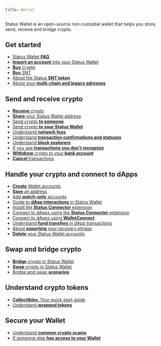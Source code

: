 ```yaml
---
title: Wallet
---
```


Status Wallet is an open-source non-custodial wallet that helps you store, send, receive and bridge crypto.

## Get started

- [Status Wallet **FAQ**](./status-wallet-faq.mdx)
- [**Import an account** into your Status Wallet](./import-an-account-into-your-status-wallet.mdx)
- [**Buy** crypto](./buy-crypto.mdx)
- [**Buy** SNT](./buy-snt.mdx)
- [About the Status **SNT token**](./about-the-status-snt-token.mdx)
- [About your **multi-chain and legacy adresses**](./about-your-multi-chain-and-legacy-addresses.mdx)

## Send and receive crypto

- [**Receive** crypto](./receive-crypto.mdx)
- [**Share** your Status Wallet address](./share-your-status-wallet-address.mdx)
- [Send crypto **to someone**](./send-crypto-to-someone.mdx)
- [Send crypto **to your Status Wallet**](./send-crypto-to-your-status-wallet.mdx)
- [Understand **network fees**](./understand-network-fees.mdx)
- [Understand **transaction confirmations and statuses**](./understand-transaction-confirmations-and-statuses.mdx)
- [Understand **block explorers**](./understand-block-explorers.mdx)
- [If you see **transactions you don't recognize**](./if-you-see-transactions-you-don-t-recognize.mdx)
- [**Withdraw** crypto to your **bank account**](./withdraw-crypto-to-your-bank-account.mdx)
- [**Cancel** transactions](./cancel-transactions.mdx)

## Handle your crypto and connect to dApps

- [**Create** Wallet accounts](./create-wallet-accounts.mdx)
- [**Save** an address](./save-an-address.mdx)
- [Add **watch-only** accounts](./add-watch-only-accounts.mdx)
- [Guide to **dApp interactions** in Status Wallet](./guide-to-dapp-interactions-in-status-wallet.mdx)
- [Install the **Status Connector** extension](./install-the-status-connector-extension.mdx)
- [Connect to dApps using the **Status Connector** extension](./connect-to-dapps-using-the-status-connector-extension.mdx)
- [Connect to dApps using **WalletConnect**](./connect-to-dapps-using-walletconnect.mdx)
- [Understand **fund transfers** in dApp transactions](./understand-fund-transfers-in-dapp-transactions.mdx)
- [About **exporting** your recovery phrase](./about-exporting-your-recovery-phrase.mdx)
- [**Delete** your Status Wallet accounts](./delete-your-status-wallet-accounts.mdx)

## Swap and bridge crypto

- [**Bridge** crypto in Status Wallet](./bridge-crypto-in-status-wallet.mdx)
- [**Swap** crypto in Status Wallet](./swap-crypto-in-status-wallet.mdx)
- [Bridge and swap **scenarios**](./bridge-and-swap-scenarios.mdx)

## Understand crypto tokens

- [**Collectibles**: Your quick start guide](./collectibles-your-quick-start-guide.mdx)
- [Understand **wrapped tokens**](./understand-wrapped-tokens.mdx)

## Secure your Wallet

- [Understand **common crypto scams**](./understand-common-scams.mdx)
- [If someone else **has access to your Wallet**](./if-someone-else-has-access-to-your-wallet.mdx)
